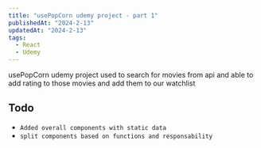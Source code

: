 ```yaml
---
title: "usePopCorn udemy project - part 1"
publishedAt: "2024-2-13"
updatedAt: "2024-2-13"
tags:
  - React
  - Udemy
---
```


usePopCorn udemy project used to search for movies from api and able to add rating to those movies and add them to our watchlist

## Todo

- `Added overall components with static data`
- `split components based on functions and responsability`
